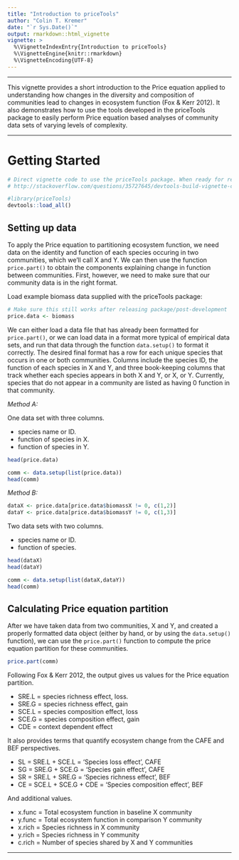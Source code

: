 ```yaml
---
title: "Introduction to priceTools"
author: "Colin T. Kremer"
date: "`r Sys.Date()`"
output: rmarkdown::html_vignette
vignette: >
  %\VignetteIndexEntry{Introduction to priceTools}
  %\VignetteEngine{knitr::rmarkdown}
  %\VignetteEncoding{UTF-8}
---
```


***

This vignette provides a short introduction to the Price equation applied to understanding how changes in the diversity and composition of communities lead to changes in ecosystem function (Fox & Kerr 2012). It also demonstrates how to use the tools developed in the priceTools package to easily perform Price equation based analyses of community data sets of varying levels of complexity.

***

# Getting Started


```r
# Direct vignette code to use the priceTools package. When ready for release, use the library command; during development, calling devtools::load_all() is suggested:
# http://stackoverflow.com/questions/35727645/devtools-build-vignette-cant-find-functions

#library(priceTools)
devtools::load_all()
```


## Setting up data

To apply the Price equation to partitioning ecosystem function, we need data on the identity and function of each species occuring in two communities, which we'll call X and Y. We can then use the function `price.part()` to obtain the components explaining change in function between communities. First, however, we need to make sure that our community data is in the right format.

Load example biomass data supplied with the priceTools package:
```r
# Make sure this still works after releasing package/post-development
price.data <- biomass
```

We can either load a data file that has already been formatted for `price.part()`, or we can load data in a format more typical of empirical data sets, and run that data through the function `data.setup()` to format it correctly. The desired final format has a row for each unique species that occurs in one or both communities. Columns include the species ID, the function of each species in X and Y, and three book-keeping columns that track whether each species appears in both X and Y, or X, or Y. Currently, species that do not appear in a community are listed as having 0 function in that community.

*Method A:*

One data set with three columns.

* species name or ID.
* function of species in X.
* function of species in Y.

```r
head(price.data)

comm <- data.setup(list(price.data))
head(comm)
```

*Method B:*

```r
dataX <- price.data[price.data$biomassX != 0, c(1,2)]
dataY <- price.data[price.data$biomassY != 0, c(1,3)]
```

Two data sets with two columns.

* species name or ID.
* function of species.

```r
head(dataX)
head(dataY)

comm <- data.setup(list(dataX,dataY))
head(comm)
```


## Calculating Price equation partition

After we have taken data from two communities, X and Y, and created a properly formatted data object (either by hand, or by using the `data.setup()` function), we can use the `price.part()` function to compute the price equation partition for these communities.

```r
price.part(comm)
```

Following Fox & Kerr 2012, the output gives us values for the Price equation partition.

* SRE.L = species richness effect, loss.
* SRE.G = species richness effect, gain
* SCE.L = species composition effect, loss
* SCE.G = species composition effect, gain
* CDE = context dependent effect

It also provides terms that quantify ecosystem change from the CAFE and BEF perspectives.

* SL = SRE.L + SCE.L = 'Species loss effect', CAFE
* SG = SRE.G + SCE.G = 'Species gain effect', CAFE
* SR = SRE.L + SRE.G = 'Species richness effect', BEF
* CE = SCE.L + SCE.G + CDE = 'Species composition effect', BEF

And additional values.

* x.func = Total ecosystem function in baseline X community
* y.func = Total ecosystem function in comparison Y community
* x.rich = Species richness in X community
* y.rich = Species richness in Y community
* c.rich = Number of species shared by X and Y communities

***

